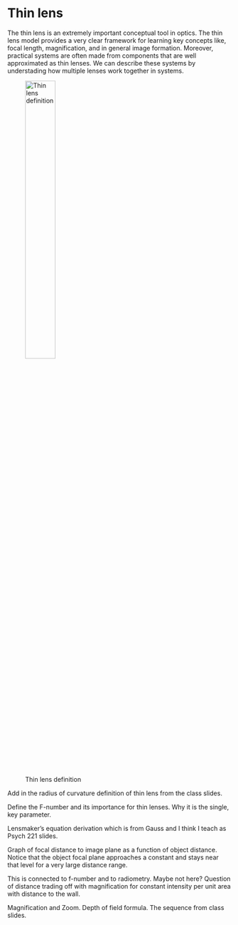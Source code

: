 # Thin lens {#chapter-optics-thinlens}
<!-- 
Diffraction limited thin lens issues.
https://chatgpt.com/c/6748e492-0310-8002-8da3-89a1517a6062 
-->

The thin lens is an extremely important conceptual tool in optics. The thin lens model provides a very clear framework for learning key concepts like, focal length, magnification, and in general image formation. Moreover, practical systems are often made from components that are well approximated as thin lenses. We can describe these systems by understading how multiple lenses work together in systems.

![Thin lens definition](../images/optics/snell-lens.png){#fig-snell-lens fig-align="center" width="40%"}

Add in the radius of curvature definition of thin lens from the class slides.

Define the F-number and its importance for thin lenses. Why it is the single, key parameter.

Lensmaker’s equation derivation which is from Gauss and I think I teach as Psych 221 slides.

Graph of focal distance to image plane as a function of object distance.  Notice that the object focal plane approaches a constant and stays near that level for a very large distance range.

This is connected to f-number and to radiometry.  Maybe not here? Question of distance trading off with magnification for constant intensity per unit area with distance to the wall.

Magnification and Zoom. Depth of field formula. The sequence from class slides.


